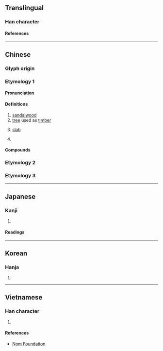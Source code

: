 {{character info}}
==Translingual==

===Han character===
{{Han char|rn=75|rad=木|as=04|sn=8|four=40927|canj=DYHS|ids=⿰木方}}

====References====
{{Han ref|kx=0515.020|dkj=14532|dj=0903.020|hdz=21174.040|uh=678B}}

----

==Chinese==
{{zh-forms}}

===Glyph origin===
{{Han etym}}

===Etymology 1===

====Pronunciation====
{{zh-pron
|m=fāng
|c=fong1
|mn=pang
|mc=y
|oc=y
|ma=
|cat=n,cls
}}

====Definitions====
{{zh-hanzi}}

# [[sandalwood]]
# [[tree]] used as [[timber]]
# {{lb|zh|Min Nan}} [[slab]]
# {{lb|zh|Min Nan}} {{zh-classifier|[[piece]]s of [[object]]}}

====Compounds====
{{zh-der|枋山鄉|枋子|榆枋|枋寮鄉|枋頭|枋寮|枋山|壽枋}}

===Etymology 2===
{{zh-see|舫|o|[[bamboo]] [[raft]]}}

===Etymology 3===
{{zh-see|柄|o|[[handle]] of [[implement]]s; [[authority]]; [[classifier]] of [[weapon]]}}

----

==Japanese==

===Kanji===
{{ja-kanji|grade=|rs=木04}}

# {{rfdef|ja|sort=木04}}

====Readings====
{{ja-readings
|goon=ひょう, ほう
|kanon=へい, ほう
|kun=まゆみ, ふしずけ, いかだ
}}

----

==Korean==

===Hanja===
{{ko-hanja|hangeul=[[방]], [[병]]|eumhun=|rv=bang, byeong|mr=pang, pyŏng|y=pang, pyeng}}

# {{rfdef|ko|sort=木04}}

----

==Vietnamese==

===Han character===
{{vi-readings|rs=木04|reading=phương}}

# {{rfdef|vi|sort=木04}}

====References====
* [http://nomfoundation.org/common/nom_details.php?codepoint=678b Nom Foundation]